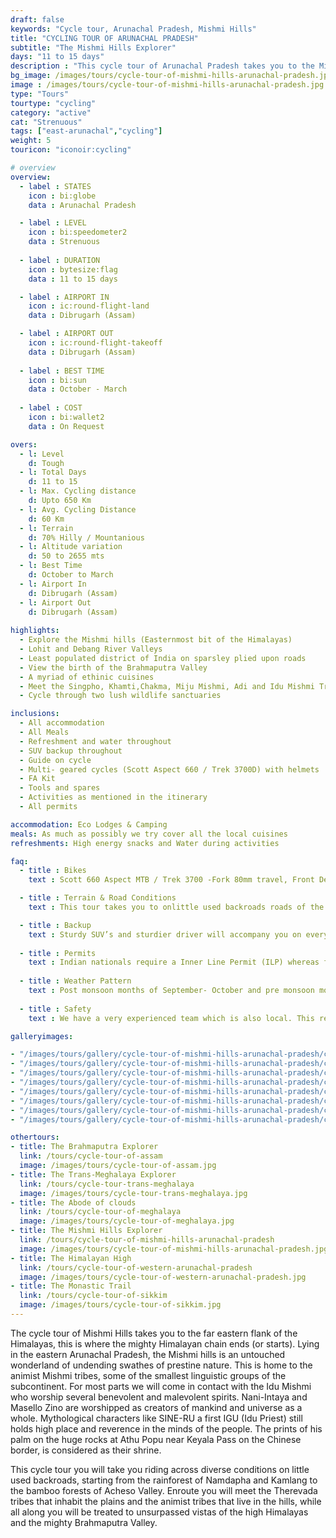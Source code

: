 ```yaml
---
draft: false
keywords: "Cycle tour, Arunachal Pradesh, Mishmi Hills"
title: "CYCLING TOUR OF ARUNACHAL PRADESH"
subtitle: "The Mishmi Hills Explorer"
days: "11 to 15 days"
description : "This cycle tour of Arunachal Pradesh takes you to the Mishmi Hills, easternmost flank of the Himalayan chain"
bg_image: /images/tours/cycle-tour-of-mishmi-hills-arunachal-pradesh.jpg
image : /images/tours/cycle-tour-of-mishmi-hills-arunachal-pradesh.jpg
type: "Tours" 
tourtype: "cycling"
category: "active"
cat: "Strenuous"
tags: ["east-arunachal","cycling"]
weight: 5
touricon: "iconoir:cycling"

# overview
overview:
  - label : STATES
    icon : bi:globe
    data : Arunachal Pradesh 

  - label : LEVEL
    icon : bi:speedometer2
    data : Strenuous
    
  - label : DURATION
    icon : bytesize:flag
    data : 11 to 15 days

  - label : AIRPORT IN
    icon : ic:round-flight-land
    data : Dibrugarh (Assam)

  - label : AIRPORT OUT
    icon : ic:round-flight-takeoff
    data : Dibrugarh (Assam)
    
  - label : BEST TIME
    icon : bi:sun
    data : October - March
  
  - label : COST
    icon : bi:wallet2
    data : On Request

overs:
  - l: Level
    d: Tough
  - l: Total Days
    d: 11 to 15
  - l: Max. Cycling distance
    d: Upto 650 Km
  - l: Avg. Cycling Distance
    d: 60 Km
  - l: Terrain
    d: 70% Hilly / Mountanious
  - l: Altitude variation
    d: 50 to 2655 mts
  - l: Best Time 
    d: October to March
  - l: Airport In
    d: Dibrugarh (Assam)
  - l: Airport Out
    d: Dibrugarh (Assam)
    
highlights:
  - Explore the Mishmi hills (Easternmost bit of the Himalayas)
  - Lohit and Debang River Valleys
  - Least populated district of India on sparsley plied upon roads
  - View the birth of the Brahmaputra Valley
  - A myriad of ethinic cuisines
  - Meet the Singpho, Khamti,Chakma, Miju Mishmi, Adi and Idu Mishmi Tribe tribes
  - Cycle through two lush wildlife sanctuaries

inclusions:
  - All accommodation
  - All Meals
  - Refreshment and water throughout
  - SUV backup throughout
  - Guide on cycle
  - Multi- geared cycles (Scott Aspect 660 / Trek 3700D) with helmets
  - FA Kit
  - Tools and spares
  - Activities as mentioned in the itinerary
  - All permits

accommodation: Eco Lodges & Camping
meals: As much as possibly we try cover all the local cuisines
refreshments: High energy snacks and Water during activities

faq:
  - title : Bikes
    text : Scott 660 Aspect MTB / Trek 3700 -Fork 80mm travel, Front Derailleur Shimano FD-TX50 / 34.9mm, Rear Derailleur Shimano Tourney RD-TX35 21 Speed (Upgraded), Shifters Shimano ST-EF 41 L / 7R EZ-ire plus (Upgraded), Brakeset Tektro SCM-02 mech. Disc 160F/160Rmm Rotor, Front Tyre 6 26×2.1 / 30TPI, Rear Tyre 6 26×2.1 / 30TPI, Weight 13.6 kg / 29.98 lbs

  - title : Terrain & Road Conditions
    text : This tour takes you to onlittle used backroads roads of the eastern Himalayas and its surrounding plains, with a variety of road conditions. The road conditions change every year given the fickle nature of the mountains and its relationship with the monsoons. However for most part one would find well tarred roads with beautiful scenery all along. The route has multiple long climbs and equally long downhill sections

  - title : Backup
    text : Sturdy SUV’s and sturdier driver will accompany you on every trip. the condition of roads do not allow for larger vehicles, however do our best to provide you the best in comfort in relation to the routes that we ply on. These vehicles are along right from your airport pick up to your drop back to the airport.
    
  - title : Permits
    text : Indian nationals require a Inner Line Permit (ILP) whereas foreign nationals require Restricted Area Permits (RAP), both of which have a certain fees applicable.
  
  - title : Weather Pattern
    text : Post monsoon months of September- October and pre monsoon months of March-April are very pleasant with blue skies and a fair days. Peak winters are from November to February with the mercury coming down below 0 C.
    
  - title : Safety
    text : We have a very experienced team which is also local. This reflects in the overall safety of our tours. Rest assured your guides know where extra attention is required and when. All our routes are well known to us, we know where the nearest medical facilities are, we know whom to contact if in case of an emergency, we know all the alternate routes in case of road blockages. We have CASEVAC protocols in place to streamline the process in case of emergencies. You can rest easy knowing that in the outdoors in general and this region in particular you are in safe hands with us.  

galleryimages:

- "/images/tours/gallery/cycle-tour-of-mishmi-hills-arunachal-pradesh/cycle-tour-of-mishmi-hills-arunachal-pradesh1.jpg"
- "/images/tours/gallery/cycle-tour-of-mishmi-hills-arunachal-pradesh/cycle-tour-of-mishmi-hills-arunachal-pradesh2.jpg"
- "/images/tours/gallery/cycle-tour-of-mishmi-hills-arunachal-pradesh/cycle-tour-of-mishmi-hills-arunachal-pradesh3.jpg"
- "/images/tours/gallery/cycle-tour-of-mishmi-hills-arunachal-pradesh/cycle-tour-of-mishmi-hills-arunachal-pradesh4.jpg"
- "/images/tours/gallery/cycle-tour-of-mishmi-hills-arunachal-pradesh/cycle-tour-of-mishmi-hills-arunachal-pradesh5.jpg"
- "/images/tours/gallery/cycle-tour-of-mishmi-hills-arunachal-pradesh/cycle-tour-of-mishmi-hills-arunachal-pradesh6.jpg"
- "/images/tours/gallery/cycle-tour-of-mishmi-hills-arunachal-pradesh/cycle-tour-of-mishmi-hills-arunachal-pradesh7.jpg"
- "/images/tours/gallery/cycle-tour-of-mishmi-hills-arunachal-pradesh/cycle-tour-of-mishmi-hills-arunachal-pradesh8.jpg"

othertours:
- title: The Brahmaputra Explorer 
  link: /tours/cycle-tour-of-assam
  image: /images/tours/cycle-tour-of-assam.jpg
- title: The Trans-Meghalaya Explorer
  link: /tours/cycle-tour-trans-meghalaya
  image: /images/tours/cycle-tour-trans-meghalaya.jpg
- title: The Abode of clouds 
  link: /tours/cycle-tour-of-meghalaya
  image: /images/tours/cycle-tour-of-meghalaya.jpg
- title: The Mishmi Hills Explorer 
  link: /tours/cycle-tour-of-mishmi-hills-arunachal-pradesh
  image: /images/tours/cycle-tour-of-mishmi-hills-arunachal-pradesh.jpg
- title: The Himalayan High
  link: /tours/cycle-tour-of-western-arunachal-pradesh
  image: /images/tours/cycle-tour-of-western-arunachal-pradesh.jpg 
- title: The Monastic Trail
  link: /tours/cycle-tour-of-sikkim
  image: /images/tours/cycle-tour-of-sikkim.jpg
---
```



The cycle tour of Mishmi Hills takes you to the far eastern flank of the Himalayas, this is where the mighty Himalayan chain ends (or starts). Lying in the eastern Arunachal Pradesh, the Mishmi hills is an untouched wonderland of undending swathes of prestine nature. This is home to the animist Mishmi tribes, some of the smallest linguistic groups of the subcontinent. For most parts we will come in contact with the Idu Mishmi who worship several benevolent and malevolent spirits. Nani-Intaya and Masello Zino are worshipped as creators of mankind and universe as a whole. Mythological characters like SINE-RU a first IGU (Idu Priest) still holds high place and reverence in the minds of the people. The prints of his palm on the huge rocks at Athu Popu near Keyala Pass on the Chinese border, is considered as their shrine. 

This cycle tour you will take you riding across diverse conditions on little used backroads, starting from the rainforest of Namdapha and Kamlang to the bamboo forests of Acheso Valley. Enroute you will meet the Therevada tribes that inhabit the plains and the animist tribes that live in the hills, while all along you will be treated to unsurpassed vistas of the high Himalayas and the mighty Brahmaputra Valley.